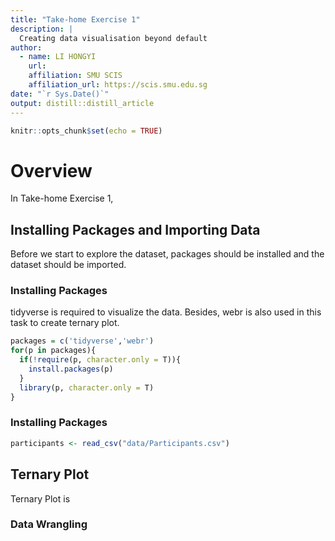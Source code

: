 ```yaml
---
title: "Take-home Exercise 1"
description: |
  Creating data visualisation beyond default
author:
  - name: LI HONGYI 
    url: 
    affiliation: SMU SCIS
    affiliation_url: https://scis.smu.edu.sg
date: "`r Sys.Date()`"
output: distill::distill_article
---
```


```r
knitr::opts_chunk$set(echo = TRUE)
```

# Overview

In Take-home Exercise 1, 

## Installing Packages and Importing Data

Before we start to explore the dataset, packages should be installed and the dataset should be imported.

### Installing Packages

tidyverse is required to visualize the data. Besides, webr is also used in this task to create ternary plot.

```r
packages = c('tidyverse','webr')
for(p in packages){
  if(!require(p, character.only = T)){
    install.packages(p)
  }
  library(p, character.only = T)
}
```
### Installing Packages

```r
participants <- read_csv("data/Participants.csv")
```

## Ternary Plot

Ternary Plot is 

### Data Wrangling


